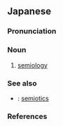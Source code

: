 ==Japanese==
{{wikipedia|lang=ja}}
{{ja-kanjitab|yomi=o|き|ごう|がく}}

===Pronunciation===
{{ja-pron|きごうがく|acc=2|acc_ref=DJR|y=o}}

===Noun===
{{ja-noun|きごうがく|hhira=きがうがく}}

# {{lb|ja|semiotics|sort=きごうがく}} [[semiology]]

===See also===
* {{ja-r|記号論|きごうろん}}: [[semiotics]]

===References===
<references/>